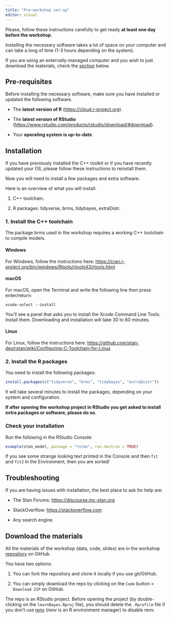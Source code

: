 ```yaml
---
title: "Pre-workshop set-up"
editor: visual
---
```


Please, follow these instructions carefully to get ready **at least one day before the workshop**.

::: callout-important
Installing the necessary software takes a lot of space on your computer and can take a long of time (1-3 hours depending on the system).

If you are using an externally-managed computer and you wish to just download the materials, check the [section](setup.qmd#download-the-materials) below.
:::

## Pre-requisites

Before installing the necessary software, make sure you have installed or updated the following software.

-   The **latest version of R** (<https://cloud.r-project.org>).

-   The **latest version of RStudio** (<https://www.rstudio.com/products/rstudio/download/#download>).

-   Your **operating system is up-to-date**.

## Installation

::: {.callout-important icon="false"}
If you have previously installed the C++ toolkit or if you have recently updated your OS, please follow these instructions to reinstall them.
:::

Now you will need to install a few packages and extra software.

Here is an overview of what you will install:

1.  C++ toolchain.

2.  R packages: tidyverse, brms, tidybayes, extraDistr.

### 1. Install the C++ toolchain

The package brms used in the workshop requires a working C++ toolchain to compile models.

#### Windows

For Windows, follow the instructions here: <https://cran.r-project.org/bin/windows/Rtools/rtools43/rtools.html>

#### macOS

For macOS, open the Terminal and write the following line then press enter/return:

```         
xcode-select --install
```

You'll see a panel that asks you to install the Xcode Command Line Tools. Install them. Downloading and installation will take 30 to 60 minutes.

#### Linux

For Linux, follow the instructions here: <https://github.com/stan-dev/rstan/wiki/Configuring-C-Toolchain-for-Linux>

### 2. Install the R packages

You need to install the following packages:

``` r
install.packages(c("tidyverse", "brms", "tidybayes", "extraDistr"))
```

It will take several minutes to install the packages, depending on your system and configuration.

**If after opening the workshop project in RStudio you get asked to install extra packages or software, please do so.**

### Check your installation

Run the following in the RStudio Console:

``` r
example(stan_model, package = "rstan", run.dontrun = TRUE)
```

If you see some strange looking text printed in the Console and then `fit` and `fit2` in the Environment, then you are sorted!

## Troubleshooting

If you are having issues with installation, the best place to ask for help are:

-   The Stan Forums: <https://discourse.mc-stan.org>

-   StackOverflow: <https://stackoverflow.com>

-   Any search engine.

## Download the materials

All the materials of the workshop (data, code, slides) are in the workshop [repository](https://github.com/stefanocoretta/learnBayes) on GitHub.

You have two options:

1.  You can fork the repository and clone it locally if you use git/GitHub.

2.  You can simply download the repo by clicking on the `Code` button \> `Download ZIP` on GitHub.

The repo is an RStudio project. Before opening the project (by double-clicking on the `learnBayes.Rproj` file), you should delete the `.Rprofile` file if you don't use [renv](https://rstudio.github.io/renv/index.html) (renv is an R environment manager) to disable renv.
